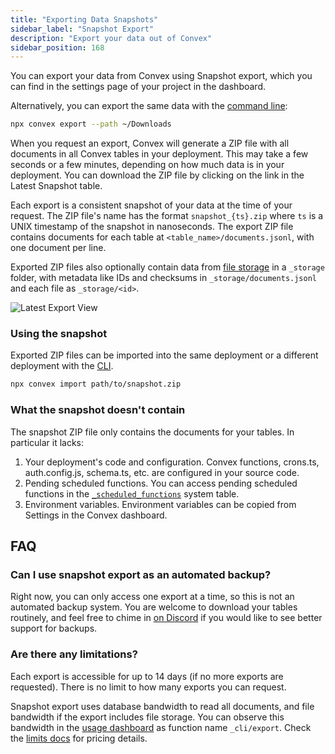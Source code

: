 ```yaml
---
title: "Exporting Data Snapshots"
sidebar_label: "Snapshot Export"
description: "Export your data out of Convex"
sidebar_position: 168
---
```


You can export your data from Convex using Snapshot export, which you can find
in the settings page of your project in the dashboard.

Alternatively, you can export the same data with the
[command line](/docs/cli.md#export-data-to-a-file):

```sh
npx convex export --path ~/Downloads
```

<BetaAdmonition feature="Snapshot export" verb="is" />

When you request an export, Convex will generate a ZIP file with all documents
in all Convex tables in your deployment. This may take a few seconds or a few
minutes, depending on how much data is in your deployment. You can download the
ZIP file by clicking on the link in the Latest Snapshot table.

Each export is a consistent snapshot of your data at the time of your request.
The ZIP file's name has the format `snapshot_{ts}.zip` where `ts` is a UNIX
timestamp of the snapshot in nanoseconds. The export ZIP file contains documents
for each table at `<table_name>/documents.jsonl`, with one document per line.

Exported ZIP files also optionally contain data from
[file storage](/file-storage) in a `_storage` folder, with metadata like IDs and
checksums in `_storage/documents.jsonl` and each file as `_storage/<id>`.

![Latest Export View](/screenshots/deployment_settings_snapshot_export.png)

### Using the snapshot

Exported ZIP files can be imported into the same deployment or a different
deployment with the
[CLI](/docs/database/import-export/import.mdx#import-data-from-a-snapshot-zip-file).

```bash
npx convex import path/to/snapshot.zip
```

### What the snapshot doesn't contain

The snapshot ZIP file only contains the documents for your tables. In particular
it lacks:

1. Your deployment's code and configuration. Convex functions, crons.ts,
   auth.config.js, schema.ts, etc. are configured in your source code.
2. Pending scheduled functions. You can access pending scheduled functions in
   the [`_scheduled_functions`](/docs/database/advanced/system-tables.mdx)
   system table.
3. Environment variables. Environment variables can be copied from Settings in
   the Convex dashboard.

## FAQ

### Can I use snapshot export as an automated backup?

Right now, you can only access one export at a time, so this is not an automated
backup system. You are welcome to download your tables routinely, and feel free
to chime in [on Discord](https://convex.dev/community) if you would like to see
better support for backups.

### Are there any limitations?

Each export is accessible for up to 14 days (if no more exports are requested).
There is no limit to how many exports you can request.

Snapshot export uses database bandwidth to read all documents, and file
bandwidth if the export includes file storage. You can observe this bandwidth in
the [usage dashboard](https://dashboard.convex.dev/team/settings/usage) as
function name `_cli/export`. Check the
[limits docs](/production/state/limits#database) for pricing details.
